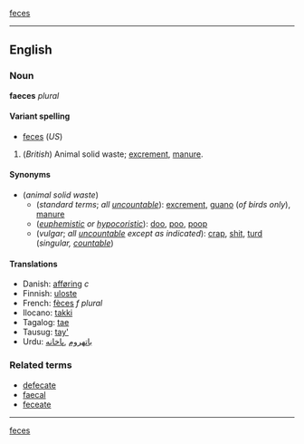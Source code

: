 {{synch}} [[feces]]
----
==English==
===Noun===
'''faeces''' ''plural''

====Variant spelling====
*[[feces]] (''US'')

#(''British'') Animal solid waste; [[excrement]], [[manure]].

====Synonyms====
*(''animal solid waste'')
**(''standard terms''; ''all [[uncountable]]''): [[excrement]], [[guano]] (''of birds only''), [[manure]]
**(''[[euphemistic]] or [[hypocoristic]]''): [[doo]], [[poo]], [[poop]]
**(''vulgar''; ''all [[uncountable]] except as indicated''): [[crap]], [[shit]], [[turd]] (''singular, [[countable]]'')

====Translations====
*Danish: [[afføring]] ''c''
*Finnish: [[uloste]]
*French: [[fèces]] ''f plural''
*Ilocano: [[takki]]
*Tagalog: [[tae]]
*Tausug: [[tay']]
*Urdu: [[باتهروم]] ,[[پاخانه]]

===Related terms===
*[[defecate]]
*[[faecal]]
*[[feceate]]

----
{{synch}} [[feces]]